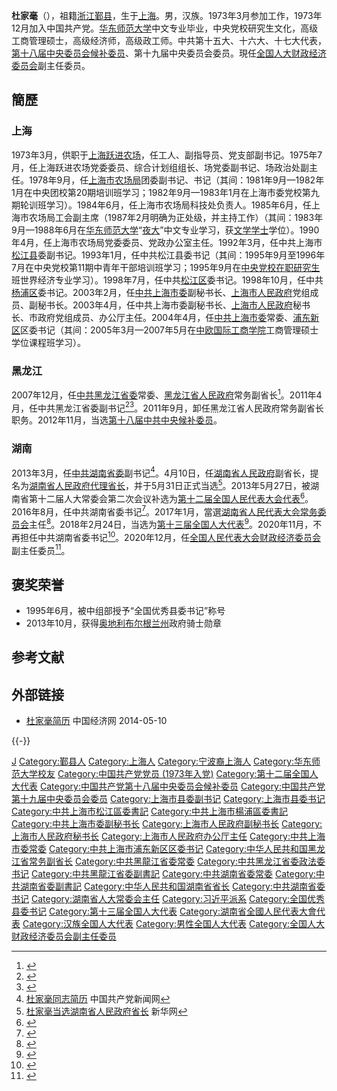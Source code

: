 {{Infobox officeholder
| 图像 = 
| 图像说明 = 
| 职务1 = {{中华人民共和国国徽}}[[全国人民代表大会财政经济委员会|全国人民代表大会财政经济委员会]]副主任委员
| 任期1 = 第十三届全国人民代表大会
| 就任日期1 = 2020年12月
| 卸任日期1 = 
| 前任1 = 
| 继任1 = 
| 1blankname1 = 主任委员
| 1namedata1 = [[徐绍史|徐绍史]]
| 职务2 = {{中华人民共和国国徽}}[[湖南省人民代表大会常务委员会|湖南省人民代表大会常务委员会]]主任
| 就任日期2 = 2017年1月
| 卸任日期2 = 2021年1月
| 前任2 = 徐守盛
| 继任2 = 许达哲
| 职务3 = {{CPC/logo}}[[中国共产党湖南省委员会|中国共产党湖南省委员会]]书记
| 总书记3 = 习近平
| 就任日期3 = 2016年8月28日
| 卸任日期3 = 2020年11月20日
| 前任3 = [[徐守盛|徐守盛]]
| 继任3 = [[许达哲|许达哲]]
| 职务4 = {{中华人民共和国国徽}}[[湖南省人民政府|湖南省人民政府]]省长
| 就任日期4 = 2013年5月31日
| 卸任日期4 = 2016年9月5日
| 前任4 = [[徐守盛|徐守盛]]
| 继任4 = [[许达哲|许达哲]]
| 职务5 = {{CPC/logo}}[[中国共产党黑龙江省委员会|中国共产党黑龙江省委员会]]政法委员会书记
| 就任日期5 = 2012年5月
| 卸任日期5 = 2013年3月
| 前任5 = 黄建盛
| 继任5 = 郝会龙
| 职务6 = 
| 就任日期6 = 
| 卸任日期6 = 
| 前任6 = 
| 继任6 = 
| 职务7 = 
| 就任日期7 = 
| 卸任日期7 = 
| 前任7 = 
| 继任7 = 
| 职务8 = 
| 就任日期8 = 
| 卸任日期8 = 
| 前任8 = 
| 继任8 = 
| 姓名 = 杜家毫
| 原名 = 
| 出生日期 = {{birth year and age|1955|7}}
| 出生地点 = {{PRC}}[[上海市|上海市]]
| 籍贯 = [[浙江省|浙江]][[鄞县|鄞县]]
| 逝世日期 = <!-- {{death date and age|}}（死亡在前，出生在后）{{death year and age| }} -->
| 逝世地点 = 
| 政党 = {{CPC}}
| 职业 = 官员
| 父母 = 
| 配偶 = <!--{{marriage|姓名|}} -->
| 子女 = 
| 亲属 = 
| 信仰 = 
| 母校 = [[华东师范大学|华东师范大学]]
| 网站 = 
| 签名 = 
| 脚注 = 
}}
'''杜家毫'''（{{bd|1955年|7月||catIdx=Du杜}}），祖籍[[浙江省|浙江]][[鄞县|鄞县]]，生于[[上海市|上海]]。男，汉族。1973年3月参加工作，1973年12月加入中国共产党。[[华东师范大学|华东师范大学]]中文专业毕业，中央党校研究生文化，高级工商管理硕士，高级经济师，高级政工师。中共第十五大、十六大、十七大代表，[[中国共产党第十八届中央委员会候补委员列表|第十八届中央委员会候补委员]]、第十九届中央委员会委员。現任[[全国人民代表大会财政经济委员会|全国人大财政经济委员会]]副主任委员。

==簡歷==
===上海===
1973年3月，供职于[[上海跃进农场|上海跃进农场]]，任工人、副指导员、党支部副书记。1975年7月，任上海跃进农场党委委员、综合计划组组长、场党委副书记、场政治处副主任。1978年9月，任[[上海市农场局|上海市农场局]]团委副书记、书记（其间：1981年9月—1982年1月在中央团校第20期培训班学习；1982年9月—1983年1月在上海市委党校第九期轮训班学习）。1984年6月，任上海市农场局科技处负责人。1985年6月，任上海市农场局工会副主席（1987年2月明确为正处级，并主持工作）（其间：1983年9月—1988年6月在[[华东师范大学|华东师范大学]]“[[夜大|夜大]]”中文专业学习，获[[文学学士|文学学士]]学位）。1990年4月，任上海市农场局党委委员、党政办公室主任。1992年3月，任中共上海市[[松江县|松江县]]委副书记。1993年1月，任中共松江县委书记（其间：1995年9月至1996年7月在中央党校第11期中青年干部培训班学习；1995年9月在[[中共中央党校|中央党校]][[在职研究生|在职研究生]]班世界经济专业学习）。1998年7月，任中共[[松江区|松江区]]委书记。1998年10月，任中共[[杨浦区|杨浦区]]委书记。2003年2月，任[[中共上海市委|中共上海市委]]副秘书长、[[上海市人民政府|上海市人民政府]]党组成员、副秘书长。2003年4月，任中共上海市委副秘书长、[[上海市人民政府|上海市人民政府]]秘书长、市政府党组成员、办公厅主任。2004年4月，任[[中国共产党上海市委员会|中共上海市委]]常委、[[浦东新区|浦东新区]]区委书记（其间：2005年3月—2007年5月在[[中欧国际工商学院|中欧国际工商学院]]工商管理硕士学位课程班学习）。

===黑龙江===
2007年12月，任[[中国共产党黑龙江省委员会|中共黑龙江省委]]常委、[[黑龙江省人民政府|黑龙江省人民政府]]常务副省长<ref>{{cite web|title=杜家毫辞去黑龙江省副省长职务|url=http://gov.rednet.cn/c/2011/09/07/2369869.htm|publisher=红网|accessdate=2012-03-02|archive-url=https://web.archive.org/web/20160910221051/http://gov.rednet.cn/c/2011/09/07/2369869.htm|archive-date=2016-09-10|dead-url=yes}}</ref>。2011年4月，任中共黑龙江省委副书记<ref>{{cite web|title=杜家毫同志简历|url=http://cpc.people.com.cn/GB/64162/123659/123789/7362058.html|publisher=人民网|accessdate=2012-03-02|archive-date=2012-01-20|archive-url=https://web.archive.org/web/20120120235440/http://cpc.people.com.cn/GB/64162/123659/123789/7362058.html|dead-url=no}}</ref><ref>{{cite web|title=杜家毫任黑龙江省委副书记|url=http://cpc.people.com.cn/GB/164113/14419144.html|publisher=人民网|accessdate=2012-03-02|archive-date=2016-03-04|archive-url=https://web.archive.org/web/20160304065000/http://cpc.people.com.cn/GB/164113/14419144.html|dead-url=no}}</ref>。2011年9月，卸任黑龙江省人民政府常务副省长职务。2012年11月，当选[[中国共产党第十八届中央委员会候补委员列表|第十八届中共中央候补委员]]。

===湖南===
2013年3月，任[[中国共产党湖南省委员会|中共湖南省委]]副书记<ref>[http://cpc.people.com.cn/GB/64162/123659/123789/7362058.html 杜家毫同志简历] {{Wayback|url=http://cpc.people.com.cn/GB/64162/123659/123789/7362058.html |date=20120120235440 }} 中国共产党新闻网</ref>。4月10日，任[[湖南省人民政府|湖南省人民政府]]副省长，提名为[[湖南行政长官列表|湖南省人民政府代理省长]]，并于5月31日正式当选<ref>[http://news.xinhuanet.com/renshi/2013-05/31/c_124793654.htm 杜家毫当选湖南省人民政府省长] {{Wayback|url=http://news.xinhuanet.com/renshi/2013-05/31/c_124793654.htm |date=20160915150539 }} 新华网</ref>。2013年5月27日，被湖南省第十二届人大常委会第二次会议补选为[[第十二届全国人民代表大会代表|第十二届全国人民代表大会代表]]<ref>{{cite news|title=第十二届全国人民代表大会常务委员会代表资格审查委员会关于个别代表的代表资格的报告（2013年6月29日第十二届全国人民代表大会常务委员会第三次会议通过）|url=http://www.npc.gov.cn/wxzl/gongbao/2013-10/22/content_1811004.htm|accessdate=2016-07-03|newspaper=中国人大网|archive-date=2016-08-28|archive-url=https://web.archive.org/web/20160828174535/http://www.npc.gov.cn/wxzl/gongbao/2013-10/22/content_1811004.htm|dead-url=no}}</ref>。2016年8月，任中共湖南省委书记<ref>{{cite web|accessdate=2016-08-28|url=http://www.thepaper.cn/newsDetail_forward_1520373|title=杜家毫任湖南省委书记，徐守盛因年龄原因不再担任|publisher=澎湃新闻|archive-date=2016-09-12|archive-url=https://web.archive.org/web/20160912014423/http://www.thepaper.cn/newsDetail_forward_1520373|dead-url=no}}</ref>。2017年1月，當選[[湖南省人民代表大会常务委员会|湖南省人民代表大会常务委员会]]主任<ref>{{cite news|title=杜家毫当选湖南省人大常委会主任，许又声当选副主任|url=http://www.thepaper.cn/newsDetail_forward_1604155|accessdate=2017-02-05|work=澎湃新闻|archive-date=2017-02-06|archive-url=https://web.archive.org/web/20170206105616/http://www.thepaper.cn/newsDetail_forward_1604155|dead-url=no}}</ref>。2018年2月24日，当选为[[第十三届全国人大代表|第十三届全国人大代表]]<ref>{{Cite web|title=（受权发布）中华人民共和国第十三届全国人民代表大会代表名单-中新网|url=http://www.chinanews.com/gn/2018/02-25/8453959.shtml|accessdate=2021-02-13|work=中新网|archive-date=2018-02-27|archive-url=https://web.archive.org/web/20180227031724/http://www.chinanews.com/gn/2018/02-25/8453959.shtml|dead-url=no}}</ref>。2020年11月，不再担任中共湖南省委书记<ref>{{cite news|title=许达哲任湖南省委书记 杜家毫不再担任|url=http://district.ce.cn/newarea/sddy/202011/20/t20201120_36033041.shtml|publisher=中国经济网|accessdate=2020-11-20|archive-date=2021-03-11|archive-url=https://web.archive.org/web/20210311161202/http://district.ce.cn/newarea/sddy/202011/20/t20201120_36033041.shtml|dead-url=no}}</ref>。2020年12月，任[[全国人民代表大会财政经济委员会|全国人民代表大会财政经济委员会]]副主任委员<ref>{{cite web |title=全国人民代表大会常务委员会任命名单 |url=http://www.npc.gov.cn/npc/c30834/202012/c97d39be2cfb42fa954e8cdd35051c7a.shtml |website=中国人大网 |accessdate=2020-12-26 |date=2020-12-26 |archive-date=2021-01-18 |archive-url=https://web.archive.org/web/20210118053613/http://www.npc.gov.cn/npc/c30834/202012/c97d39be2cfb42fa954e8cdd35051c7a.shtml |dead-url=no }}</ref>。

== 褒奖荣誉 ==
* 1995年6月，被中组部授予“全国优秀县委书记”称号
* 2013年10月，获得[[奥地利|奥地利]][[布尔根兰州|布尔根兰州]]政府骑士勋章

== 参考文献 ==
{{reflist}}

== 外部链接 ==
*[http://district.ce.cn/newarea/sddy/201305/31/t20130531_24439019.shtml 杜家毫简历] {{Wayback|url=http://district.ce.cn/newarea/sddy/201305/31/t20130531_24439019.shtml |date=20201116034419 }} 中国经济网 2014-05-10

{{-}}
{{start box}}
{{s-ppo|cpc}}
{{s-before|[[徐守盛|徐守盛]]}}
{{s-title|[[中国共产党湖南省委员会|中国共产党湖南省委员会]]书记|2016年8月－2020年11月}}
{{s-after|[[许达哲|许达哲]]}}
{{s-before|[[黄建盛|黄建盛]]}}
{{s-title|[[中国共产党黑龙江省委员会|中国共产党黑龙江省委员会]]政法委员会书记|2012年5月－2013年3月}}
{{s-after|[[郝会龙|郝会龙]]}}
{{s-before|[[杜宇新|杜宇新]]}}
{{s-title|[[中国共产党黑龙江省委员会|中国共产党黑龙江省委员会]]专职副书记|2011年4月－2013年3月}}
{{s-after|[[陈润儿|陈润儿]]}}
{{s-before|[[姜斯宪|姜斯宪]]}}
{{s-title|[[中国共产党上海市浦东新区委员会|中国共产党上海市浦东新区委员会]]书记|2004年5月－2007年12月}}
{{s-after|[[徐麟_(1963年)|徐麟]]}}
{{s-par|prc-lpc}}
{{s-before|[[徐守盛|徐守盛]]}}
{{s-title|[[湖南省人民代表大会常务委员会|湖南省人民代表大会常务委员会]]主任|2017年1月－2021年1月}}
{{s-after|[[许达哲|许达哲]]}}
{{s-gov|prc}}
{{s-before|[[徐守盛|徐守盛]]}}
{{s-title|[[湖南省人民政府|湖南省人民政府]][[湖南行政长官列表|省长]]|2013年5月－2016年9月}}
{{s-after|[[许达哲|许达哲]]}}
{{s-before|[[栗战书|栗战书]]}}
{{s-title|[[黑龙江省人民政府|黑龙江省人民政府]]常务副省长|2007年12月－2011年9月}}
{{s-after|[[刘国中|刘国中]]}}
{{end box}}

{{中華人民共和國湖南省正職領導人}}
{{湖南行政長官|PRC}}
{{1995届中央党校一年制中青年干部培训班}}

{{DEFAULTSORT:Du杜}}
[[Category:杜姓|J]]
[[Category:鄞县人|Category:鄞县人]]
[[Category:上海人|Category:上海人]]
[[Category:宁波裔上海人|Category:宁波裔上海人]]
[[Category:华东师范大学校友|Category:华东师范大学校友]]
[[Category:中国共产党党员_(1973年入党)|Category:中国共产党党员 (1973年入党)]]
[[Category:第十二届全国人大代表|Category:第十二届全国人大代表]]
[[Category:中国共产党第十八届中央委员会候补委员|Category:中国共产党第十八届中央委员会候补委员]]
[[Category:中国共产党第十九届中央委员会委员|Category:中国共产党第十九届中央委员会委员]]

[[Category:上海市县委副书记|Category:上海市县委副书记]]
[[Category:上海市县委书记|Category:上海市县委书记]]
[[Category:中共上海市松江區委書記|Category:中共上海市松江區委書記]]
[[Category:中共上海市楊浦區委書記|Category:中共上海市楊浦區委書記]]
[[Category:中共上海市委副秘书长|Category:中共上海市委副秘书长]]
[[Category:上海市人民政府副秘书长|Category:上海市人民政府副秘书长]]
[[Category:上海市人民政府秘书长|Category:上海市人民政府秘书长]]
[[Category:上海市人民政府办公厅主任|Category:上海市人民政府办公厅主任]]
[[Category:中共上海市委常委|Category:中共上海市委常委]]
[[Category:中共上海市浦东新区区委书记|Category:中共上海市浦东新区区委书记]]
[[Category:中华人民共和国黑龙江省常务副省长|Category:中华人民共和国黑龙江省常务副省长]]
[[Category:中共黑龍江省委常委|Category:中共黑龍江省委常委]]
[[Category:中共黑龙江省委政法委书记|Category:中共黑龙江省委政法委书记]]
[[Category:中共黑龍江省委副書記|Category:中共黑龍江省委副書記]]
[[Category:中共湖南省委常委|Category:中共湖南省委常委]]
[[Category:中共湖南省委副書記|Category:中共湖南省委副書記]]
[[Category:中华人民共和国湖南省省长|Category:中华人民共和国湖南省省长]]
[[Category:中共湖南省委书记|Category:中共湖南省委书记]]
[[Category:湖南省人大常委会主任|Category:湖南省人大常委会主任]]
[[Category:习近平派系|Category:习近平派系]]
[[Category:全国优秀县委书记|Category:全国优秀县委书记]]
[[Category:第十三届全国人大代表|Category:第十三届全国人大代表]]
[[Category:湖南省全國人民代表大會代表|Category:湖南省全國人民代表大會代表]]
[[Category:汉族全国人大代表|Category:汉族全国人大代表]]
[[Category:男性全国人大代表|Category:男性全国人大代表]]
[[Category:全国人大财政经济委员会副主任委员|Category:全国人大财政经济委员会副主任委员]]